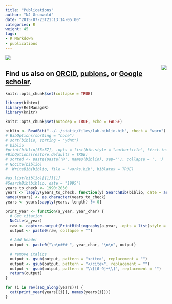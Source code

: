 ```yaml
---
title: "Publications"
author: "NJ Grunwald"
date: "2015-07-23T21:13:14-05:00"
categories: R
weight: 45
tags:
- R Markdown
- publications
---
```


![](img/journal-logo.png)

<img src="img/aps-journals-logo.png" align="right" />

## Find us also on [ORCID](https://orcid.org/0000-0003-1656-7602), [publons](https://publons.com/researcher/16114/niklaus-j-grunwald/), or [Google scholar](https://scholar.google.com/citations?user=t55Dt5sAAAAJ&hl=en). 

```r
knitr::opts_chunk$set(collapse = TRUE)
```

```r
library(bibtex)
library(RefManageR)
library(knitr)

knitr::opts_chunk$set(autodep = TRUE, echo = FALSE)
```

```r
biblio <- ReadBib("../../static/files/lab-biblio.bib", check = "warn")
# BibOptions(sorting = "none")
# sort(biblio, sorting = "ydnt")
# biblio
#print(biblio[55:57], .opts = list(bib.style = "authortitle", first.inits = FALSE))
#BibOptions(restore.defaults = TRUE)
# sorted <- paste(paste('@', names(biblio), sep=''), collapse = ', ')
# NoCite(biblio)
#  WriteBib(biblio, file = 'works.bib', biblatex = TRUE)

#as.list(biblio)[[1]][1]
#SearchBib(biblio, date = "1995")
years_to_check <- 1990:2030
years <- lapply(years_to_check, function(y) SearchBib(biblio, date = as.character(y)))
names(years) <- as.character(years_to_check)
years <- years[sapply(years, length) != 0]

print_year <- function(a_year, year_char) {
  # Get citation
  NoCite(a_year)
  raw <- capture.output(PrintBibliography(a_year, .opts = list(style = "HTML")))
  output <- paste0(raw, collapse = "")
  
  # Add header
  output <- paste0("\n\n### ", year_char, "\n\n", output)
  
  # remove italics
  output <- gsub(output, pattern = "<cite>", replacement = "")
  output <- gsub(output, pattern = "</cite>", replacement = "")
  output <- gsub(output, pattern = "\\[[0-9]+\\]", replacement = "")
  return(output)
}

```

```r
for (i in rev(seq_along(years))) {
  cat(print_year(years[[i]], names(years[i])))
}
```


